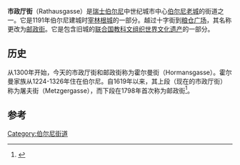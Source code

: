 {{Infobox street
| name                    = 市政厅街
| native_name             = Rathausgasse
| image                   = Bern Rathausgasse.PNG
| postal_code             = 3011
| length_m                = 300
| width                   =
| location                = [[瑞士|瑞士]][[伯尔尼|伯尔尼]]
| coordinates             = {{coord|46|56|54.52|N|7|26|59.85|E}}
}}
'''市政厅街'''（Rathausgasse）是[[瑞士|瑞士]][[伯尔尼|伯尔尼]]中世纪城市中心[[伯尔尼老城|伯尔尼老城]]的街道之一。它是1191年伯尔尼建城时[[宰林根城|宰林根城]]的一部分。越过十字街到[[粮仓广场|粮仓广场]]，其名称更改为[[邮政街|邮政街]]。它是包含旧城的[[联合国教科文组织|联合国教科文组织]][[世界文化遗产|世界文化遗产]]的一部分。

==历史==
从1300年开始，今天的市政厅街和邮政街称为霍尔曼街（Hormansgasse）。霍尔曼家族从1224-1326年住在伯尔尼。自1619年以来，其上段（现在的市政厅街）称为屠夫街（Metzgergasse），而下段在1798年首次称为邮政街<ref>{{cite book |title= Historisch-topographisches Lexikon der Stadt Bern |last= Weber |first= Berchtold |year= 1976 |url= http://www.digibern.ch/weber/weber_h.html |accessdate= 2010-01-28 |deadurl= yes |archiveurl= https://web.archive.org/web/20090906083007/http://www.digibern.ch/weber/weber_h.html |archivedate= 2009-09-06 }}{{de_icon}}</ref>。 

==参考==
{{reflist}}
{{伯尔尼老城}}
{{coord|46|56|54.52|N|7|26|59.85|E|region:CH|display=title}}
[[Category:伯尔尼街道|Category:伯尔尼街道]]